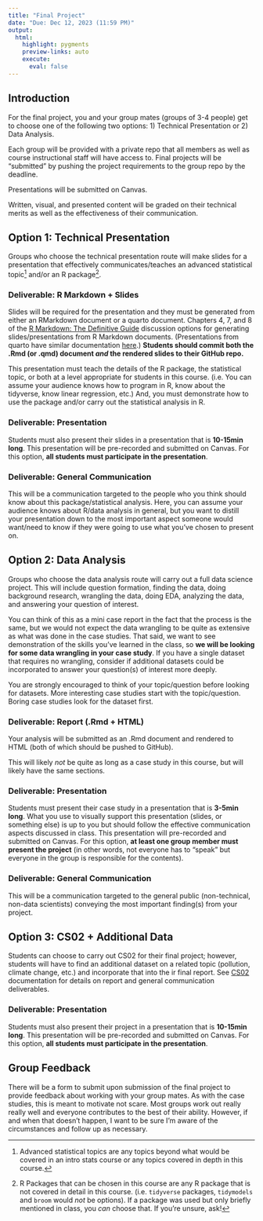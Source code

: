 ```yaml
---
title: "Final Project"
date: "Due: Dec 12, 2023 (11:59 PM)"
output: 
  html: 
    highlight: pygments
    preview-links: auto
    execute:
      eval: false
---
```


## Introduction

For the final project, you and your group mates (groups of 3-4 people) get to choose one of the following two options: 1) Technical Presentation or 2) Data Analysis.

Each group will be provided with a private repo that all members as well as course instructional staff will have access to. Final projects will be "submitted" by pushing the project requirements to the group repo by the deadline.

Presentations will be submitted on Canvas.

Written, visual, and presented content will be graded on their technical merits as well as the effectiveness of their communication.

## Option 1: Technical Presentation

Groups who choose the technical presentation route will make slides for a presentation that effectively communicates/teaches an advanced statistical topic[^1] and/or an R package[^2].

[^1]: Advanced statistical topics are any topics beyond what would be covered in an intro stats course or any topics covered in depth in this course.

[^2]: R Packages that can be chosen in this course are any R package that is not covered in detail in this course. (i.e. `tidyverse` packages, `tidymodels` and `broom` would *not* be options). If a package was used but only briefly mentioned in class, you *can* choose that. If you're unsure, ask!

### Deliverable: R Markdown + Slides

Slides will be required for the presentation and they must be generated from either an RMarkdown document or a quarto document. Chapters 4, 7, and 8 of the [R Markdown: The Definitive Guide](https://bookdown.org/yihui/rmarkdown/) discussion options for generating slides/presentations from R Markdown documents. (Presentations from quarto have similar documentation [here](https://quarto.org/docs/presentations/).) **Students should commit both the .Rmd (or .qmd) document *and* the rendered slides to their GitHub repo.**

This presentation must teach the details of the R package, the statistical topic, or both at a level appropriate for students in this course. (i.e. You can assume your audience knows how to program in R, know about the tidyverse, know linear regression, etc.) And, you must demonstrate how to use the package and/or carry out the statistical analysis in R.

### Deliverable: Presentation

Students must also present their slides in a presentation that is **10-15min long**. This presentation will be pre-recorded and submitted on Canvas. For this option, **all students must participate in the presentation**.

### Deliverable: General Communication

This will be a communication targeted to the people who you think should know about this package/statistical analysis. Here, you can assume your audience knows about R/data analysis in general, but you want to distill your presentation down to the most important aspect someone would want/need to know if they were going to use what you've chosen to present on.

## Option 2: Data Analysis

Groups who choose the data analysis route will carry out a full data science project. This will include question formation, finding the data, doing background research, wrangling the data, doing EDA, analyzing the data, and answering your question of interest.

You can think of this as a mini case report in the fact that the process is the same, but we would not expect the data wrangling to be quite as extensive as what was done in the case studies. That said, we want to see demonstration of the skills you've learned in the class, so **we will be looking for some data wrangling in your case study**. If you have a single dataset that requires no wrangling, consider if additional datasets could be incorporated to answer your question(s) of interest more deeply.

You are strongly encouraged to think of your topic/question before looking for datasets. More interesting case studies start with the topic/question. Boring case studies look for the dataset first.

### Deliverable: Report (.Rmd + HTML)

Your analysis will be submitted as an .Rmd document and rendered to HTML (both of which should be pushed to GitHub).

This will likely *not* be quite as long as a case study in this course, but will likely have the same sections.

### Deliverable: Presentation

Students must present their case study in a presentation that is **3-5min long**. What you use to visually support this presentation (slides, or something else) is up to you but should follow the effective communication aspects discussed in class. This presentation will pre-recorded and submitted on Canvas. For this option, **at least one group member must present the project** (in other words, not everyone has to "speak" but everyone in the group is responsible for the contents).

### Deliverable: General Communication

This will be a communication targeted to the general public (non-technical, non-data scientists) conveying the most important finding(s) from your project.

## Option 3: CS02 + Additional Data

Students can choose to carry out CS02 for their final project; however, students will have to find an additional dataset on a related topic (pollution, climate change, etc.) and incorporate that into the ir final report. See [CS02](https://cogs137.github.io/website/content/cs/cs02.html) documentation for details on report and general communication deliverables. 

### Deliverable: Presentation

Students must also present their project in a presentation that is **10-15min long**. This presentation will be pre-recorded and submitted on Canvas. For this option, **all students must participate in the presentation**.

## Group Feedback

There will be a form to submit upon submission of the final project to provide feedback about working with your group mates. As with the case studies, this is meant to motivate not scare. Most groups work out really really well and everyone contributes to the best of their ability. However, if and when that doesn't happen, I want to be sure I'm aware of the circumstances and follow up as necessary.
